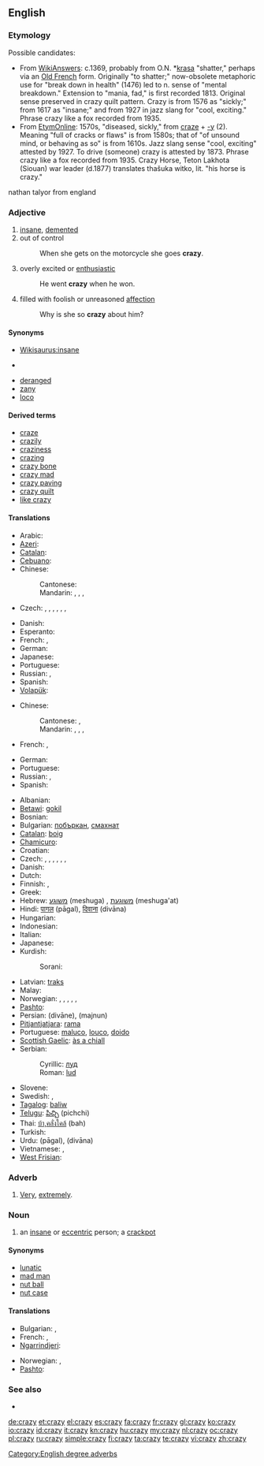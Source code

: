 ==English==

===Etymology===
{{etystub}}

Possible candidates:
* From [http://wiki.answers.com/Q/What_is_the_etymology_of_the_word_crazy WikiAnswers]: c.1369, probably from O.N. *[[krasa]] "shatter," perhaps via an [[Old French]] form. Originally "to shatter;" now-obsolete metaphoric use for "break down in health" (1476) led to n. sense of "mental breakdown." Extension to "mania, fad," is first recorded 1813. Original sense preserved in crazy quilt pattern. Crazy is from 1576 as "sickly;" from 1617 as "insane;" and from 1927 in jazz slang for "cool, exciting." Phrase crazy like a fox recorded from 1935.
* From [http://www.etymonline.com/index.php?search=crazy EtymOnline]: 1570s, "diseased, sickly," from [[craze]] + [[-y]] (2). Meaning "full of cracks or flaws" is from 1580s; that of "of unsound mind, or behaving as so" is from 1610s. Jazz slang sense "cool, exciting" attested by 1927. To drive (someone) crazy is attested by 1873. Phrase crazy like a fox recorded from 1935. Crazy Horse, Teton Lakhota (Siouan) war leader (d.1877) translates thašuka witko, lit. "his horse is crazy."

nathan talyor from england

===Adjective===
{{en-adj|craz|ier}}

# [[insane]], [[demented]]
# out of control
#: When she gets on the motorcycle she goes '''crazy'''.
# overly excited or [[enthusiastic]]
#: He went '''crazy''' when he won.
# filled with foolish or unreasoned [[affection]]
#: Why is she so '''crazy''' about him?

====Synonyms====
* [[Wikisaurus:insane]]
* {{sense|out of control}} {{l|en|off the chain}}
{{checksyns}}
* [[deranged]]
* [[zany]]
* [[loco]]

====Derived terms====
* [[craze]]
* [[crazily]]
* [[craziness]]
* [[crazing]]
* [[crazy bone]]
* [[crazy mad]]
* [[crazy paving]]
* [[crazy quilt]]
* [[like crazy]]

====Translations====
{{trans-top|insane, demented}}
* Arabic: {{t-|ar|مجنون|tr=majnuun}}
* [[Azeri]]: {{t|az|dəli|xs=Azeri}}
* [[Catalan]]: {{t|ca|boix|m}}
* [[Cebuano]]: {{tø|ceb|buang}}
* Chinese:
*: Cantonese: {{tø|yue|癡線|sc=Hani|xs=Cantonese}}
*: Mandarin: {{t|cmn|瘋狂|sc=Hani}},  {{t-|cmn|疯狂|tr=fēngkuáng|sc=Hani}},  {{t-|cmn|瘋|sc=Hani}},  {{t|cmn| 疯|tr=fēng|sc=Hani}}
* Czech: {{t-|cs|šílený}}, {{t-|cs|pominutý}}, {{t-|cs|trhlý}}, {{t-|cs|potrhlý}}, {{t-|cs|zbavený rozumu}}, {{t-|cs|ztřeštěný}}, {{t-|cs|bláznivý}}
{{trans-mid}}
* Danish: {{t|da|skør}}
* Esperanto: {{t|eo|freneza|xs=Esperanto}}
* French: {{t+|fr|fou|m}}, {{t+|fr|folle|f}}
* German: {{t+|de|verrückt}}
* Japanese: {{t|ja|狂しい|tr=くるおしい, kuruoshii}}
* Portuguese: {{t|pt|louco}}
* Russian: {{t+|ru|сумасшедший|tr=sumasšédšij}}, {{t+|ru|безумный|tr=bezúmnyj}}
* Spanish: {{t+|es|loco}}
* [[Volapük]]: {{t|vo|lienetik}}
{{trans-bottom}}

{{trans-top|out of control}}
* Chinese:
*: Cantonese: {{tø|yue|顛|sc=Hani|xs=Cantonese}}, {{tø|yue|癡線|sc=Hani|xs=Cantonese}}
*: Mandarin: {{t-|cmn|瘋|sc=Hani}},  {{t-|cmn|疯|tr=fēng|sc=Hani}},  {{t|cmn|瘋狂|sc=Hani}},  {{t-|cmn|疯狂|tr=fēngkuáng|sc=Hani}}
* French: {{t+|fr|fou|m}}, {{t+|fr|folle|f}}
{{trans-mid}}
* German: {{t+|de|verrückt}}
* Portuguese: {{t|pt|louco}}
* Russian: {{t+|ru|сумасшедший|tr=sumasšédšij}}, {{t+|ru|безумный|tr=bezúmnyj}}
* Spanish: {{t+|es|loco}}
{{trans-bottom}}

{{checktrans-top}}
* Albanian: {{t-|sq|marrë|xs=Albanian}}
* [[Betawi]]: [[gokil]]
* Bosnian: {{t-|bs|lud|m}}
* Bulgarian: [[побъркан]], [[смахнат]]
* [[Catalan]]: [[boig]]
* [[Chamicuro]]: {{tø|ccc|matitu}}
* Croatian: {{t+|hr|lud}}
* Czech: {{t-|cs|šílený}}, {{t-|cs|pominutý}}, {{t-|cs|trhlý}}, {{t-|cs|potrhlý}}, {{t-|cs|zbavený rozumu}}, {{t-|cs|ztřeštěný}}, {{t-|cs|bláznivý}}
* Danish: {{t-|da|skør}}
* Dutch: {{t+|nl|gek}}
* Finnish: {{t+|fi|hullu}}, {{t-|fi|mielenvikainen}}
* Greek: {{t+|el|τρελός|tr=trelos}}
* Hebrew: [[משוגע]] (meshuga) {{m}}, [[משוגעת]] (meshuga'at) {{f}}
* Hindi: [[पागल]] (pāgal), [[दिवाना]] (divāna)
* Hungarian: {{t+|hu|őrült}}
* Indonesian: {{t+|id|gila|xs=Indonesian}}
* Italian: {{t+|it|pazzo}}
* Japanese: {{t|ja|頭のおかしい|tr=atama-no okashii}}
* Kurdish:
*: Sorani: {{t|ku|شێت|tr=shaet|sc=ku-Arab}}
{{trans-mid}}
* Latvian: [[traks]]
* Malay: {{t-|ms|gila|xs=Malay}}
* Norwegian: {{t+|no|gal}}, {{t-|no|galen}}, {{t-|no|gæren}}, {{t-|no|sinnsyk}}, {{t-|no|sprø}}, {{t-|no|vanvittig}}
* [[Pashto]]: {{t-|ps|لېونى|m|tr=lewanai|sc=ps-Arab|xs=Pashto}}
* Persian: {{fa-Arab|[[ديوانه]]}} (divāne),  {{fa-Arab|[[مجنون]]}} (majnun)
* [[Pitjantjatjara]]: [[rama]]
* Portuguese: [[maluco]], [[louco]], [[doido]]
* [[Scottish Gaelic]]: [[às a chiall]]
* Serbian:
*: Cyrillic: [[луд]] {{m}}
*: Roman: [[lud]] {{m}}
* Slovene: {{t+|sl|nor}}
* Swedish: {{t+|sv|galen}}, {{t+|sv|stollig}}
* [[Tagalog]]: [[baliw]]
* [[Telugu]]: [[పిచ్చి]] (pichchi)
* Thai: [[บ้า,คลั่งใคล้]] (bah)
* Turkish: {{t+|tr|deli}}
* Urdu: {{ur-Arab|[[پاگل]]}} (pāgal), {{ur-Arab|[[دیوانہ]]}} (divāna)
* Vietnamese: {{t+|vi|điên|xs=Vietnamese}}, {{t+|vi|khùng|xs=Vietnamese}}
* [[West Frisian]]: {{t-|fy|gek|xs=West Frisian}}
{{trans-bottom}}

===Adverb===
{{en-adv}}

# {{slang}} [[very|Very]], [[extremely]].

===Noun===
{{en-noun|crazies}}

# an [[insane]]  or [[eccentric]] person; a [[crackpot]]

====Synonyms====
* [[lunatic]]
* [[mad man]]
* [[nut ball]]
* [[nut case]]

====Translations====
{{trans-top|an insane or eccentric person}}
* Bulgarian: {{t|bg|смахнат}},  {{t|bg|побъркан}}
* French: {{t+|fr|fou|m}},  {{t+|fr|folle|f}}
* [[Ngarrindjeri]]: {{tø|nay|wurangi}}
{{trans-mid}}
* Norwegian: {{t-|no|galning|m}}, {{t-|no|gærning|m}}
* [[Pashto]]: {{t-|ps|لېونى|m|tr=lewanai|sc=ps-Arab|xs=Pashto}}
{{trans-bottom}}

===See also===
* {{pedialite}}

[[Category:English degree adverbs]]

[[de:crazy]]
[[et:crazy]]
[[el:crazy]]
[[es:crazy]]
[[fa:crazy]]
[[fr:crazy]]
[[gl:crazy]]
[[ko:crazy]]
[[io:crazy]]
[[id:crazy]]
[[it:crazy]]
[[kn:crazy]]
[[hu:crazy]]
[[my:crazy]]
[[nl:crazy]]
[[oc:crazy]]
[[pl:crazy]]
[[ru:crazy]]
[[simple:crazy]]
[[fi:crazy]]
[[ta:crazy]]
[[te:crazy]]
[[vi:crazy]]
[[zh:crazy]]